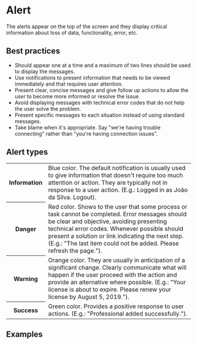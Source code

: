 
# Alert

The alerts appear on the top of the screen and they display critical information about loss of data, functionality, error, etc.

## Best practices

- Should appear one at a time and a maximum of two lines should be used to display the messages.
- Use notifications to present information that needs to be viewed immediately and that requires user attention.
- Present clear, concise messages and give follow up actions to allow the user to become more informed or resolve the issue.
- Avoid displaying messages with technical error codes that do not help the user solve the problem.
- Present specific messages to each situation instead of using standard messages.
- Take blame when it's appropriate. Say "we're having trouble connecting" rather than "you're having connection issues".

## Alert types

<table>
  <tr>
    <th width={160}>Information</th>
    <td>
      Blue color. The default notification is usually used to give information that doesn't require too much attention
      or action. They are typically not in response to a user action. (E.g.: Logged in as João da Silva. Logout).
    </td>
  </tr>
  <tr>
    <th>Danger</th>
    <td>
      Red color. Shows to the user that some process or task cannot be completed. Error messages should be clear and
      objective, avoiding presenting technical error codes. Whenever possible should present a solution or link
      indicating the next step. (E.g.: "The last item could not be added. Please refresh the page.").
    </td>
  </tr>
  <tr>
    <th>Warning</th>
    <td>
      Orange color. They are usually in anticipation of a significant change. Clearly communicate what will happen if
      the user proceed with the action and provide an alternative where possible. (E.g.: "Your license is about to
      expire. Please renew your license by August 5, 2019.").
    </td>
  </tr>
  <tr>
    <th>Success</th>
    <td>Green color. Provides a positive response to user actions. (E.g.: "Professional added successfully.").</td>
  </tr>
</table>

## Examples

<Demo src='pages/components/alert/AlertDefault' />
